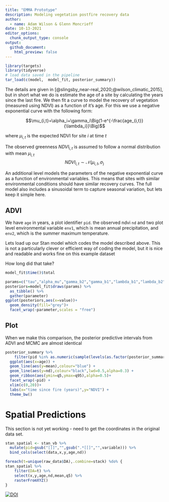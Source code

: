 ```yaml
---
title: "EMMA Prototype"
description: Modeling vegetation postfire recovery data
author:
  - name: Adam Wilson & Glenn Moncrieff
date: 10-13-2021
editor_options: 
  chunk_output_type: console
output:
  github_document:
    html_preview: false
---
```


```r
library(targets)
library(tidyverse)
# load data saved in the pipeline
tar_load(c(model,  model_fit, posterior_summary)) 
```

The details are given in [@slingsby_near-real_2020;@wilson_climatic_2015], but in short what we do is estimate the age of a site by calculating the years since the last fire. We then fit a curve to model the recovery of vegetation (measured using NDVI) as a function of it's age. For this we use a negative exponential curve with the following form:

$$\mu_{i,t}=\alpha_i+\gamma_i\Big(1-e^{-\frac{age_{i,t}}{\lambda_i}}\Big)$$

where $\mu_{i,t}$ is the expected NDVI for site $i$ at time $t$

The observed greenness $NDVI_{i,t}$  is assumed to follow a normal distribution with mean $\mu_{i,t}$
$$NDVI_{i,t}\sim\mathcal{N}(\mu_{i,t},\sigma_)$$

An additional level models the parameters of the negative exponential curve as a function of environmental variables. This means that sites with similar environmental conditions should have similar recovery curves. The full model also includes a sinusoidal term to capture seasonal variation, but lets keep it simple here.  

## ADVI

We have `age` in years, a plot identifier `pid`. the observed ndvi `nd` and two plot level environmental variable `env1`, which is mean annual precipitation, and `env2`, which is the summer maximum temperature.  

Lets load up our Stan model which codes the model described above. This is not a particularly clever or efficient way of coding the model, but it is nice and readable and works fine on this example dataset  


How long did that take?

```r
model_fit$time()$total
```


```r
params=c("tau","alpha_mu","gamma_b2","gamma_b1","lambda_b1","lambda_b2")
posteriors=model_fit$draws(params) %>% 
  as_tibble() %>% 
  gather(parameter)
ggplot(posteriors,aes(x=value))+
  geom_density(fill="grey")+
  facet_wrap(~parameter,scales = "free")
```


## Plot

When we make this comparison, the posterior predictive intervals from ADVI and MCMC are almost identical

```r
posterior_summary %>% 
    filter(pid %in% as.numeric(sample(levels(as.factor(posterior_summary$pid)),20))) %>% # just show a few
  ggplot(aes(x=age)) +
  geom_line(aes(y=mean),colour="blue") +
  geom_line(aes(y=nd),colour="black",lwd=0.5,alpha=0.3) +
  geom_ribbon(aes(ymin=q5,ymax=q95),alpha=0.5)+
  facet_wrap(~pid) +
  xlim(c(0,20))+
  labs(x="time since fire (years)",y="NDVI") +
  theme_bw()
```

# Spatial Predictions
This section is not yet working - need to get the coordinates in the original data set.

```r

stan_spatial <- stan_vb %>% 
  mutate(pid=gsub("[]]","",gsub(".*[[]","",variable))) %>% 
  bind_cols(select(data,x,y,age,nd))

foreach(t=unique(raw_data$DA),.combine=stack) %do% {
stan_spatial %>% 
    filter(DA=t) %>%
    select(x,y,age,nd,mean,q5) %>% 
    rasterFromXYZ()
}
```
[![DOI](https://zenodo.org/badge/421127852.svg)](https://zenodo.org/badge/latestdoi/421127852)

